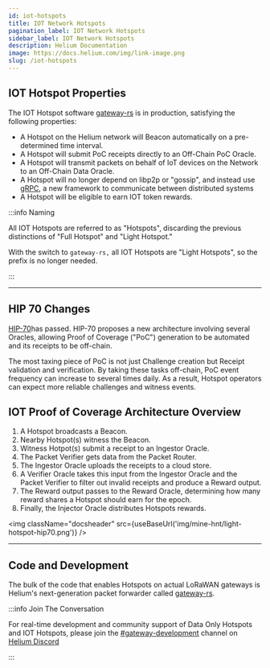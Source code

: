 ```yaml
---
id: iot-hotspots
title: IOT Network Hotspots
pagination_label: IOT Network Hotspots
sidebar_label: IOT Network Hotspots
description: Helium Documentation
image: https://docs.helium.com/img/link-image.png
slug: /iot-hotspots
---
```



## IOT Hotspot Properties

The IOT Hotspot software [gateway-rs](https://github.com/helium/gateway-rs) is in production,
satisfying the following properties:

- A Hotspot on the Helium network will Beacon automatically on a pre-determined time interval.
- A Hotspot will submit PoC receipts directly to an Off-Chain PoC Oracle.
- A Hotspot will transmit packets on behalf of IoT devices on the Network to an Off-Chain Data
  Oracle.
- A Hotspot will no longer depend on libp2p or "gossip", and instead use [gRPC](https://grpc.io/), a
  new framework to communicate between distributed systems
- A Hotspot will be eligible to earn IOT token rewards.

:::info Naming

All IOT Hotspots are referred to as "Hotspots", discarding the previous distinctions of "Full
Hotspot" and "Light Hotspot."

With the switch to `gateway-rs,` all IOT Hotspots are "Light Hotspots", so the prefix is no longer
needed.

:::

---

## HIP 70 Changes

[HIP-70](https://github.com/helium/HIP/issues/471)has passed. HIP-70 proposes a new architecture
involving several Oracles, allowing Proof of Coverage ("PoC") generation to be automated and its
receipts to be off-chain.

The most taxing piece of PoC is not just Challenge creation but Receipt validation and verification.
By taking these tasks off-chain, PoC event frequency can increase to several times daily. As a
result, Hotspot operators can expect more reliable challenges and witness events.

## IOT Proof of Coverage Architecture Overview

1. A Hotspot broadcasts a Beacon.
2. Nearby Hotspot(s) witness the Beacon.
3. Witness Hotpot(s) submit a receipt to an Ingestor Oracle.
4. The Packet Verifier gets data from the Packet Router.
5. The Ingestor Oracle uploads the receipts to a cloud store.
6. A Verifier Oracle takes this input from the Ingestor Oracle and the Packet Verifier to filter out
   invalid receipts and produce a Reward output.
7. The Reward output passes to the Reward Oracle, determining how many reward shares a Hotspot
   should earn for the epoch.
8. Finally, the Injector Oracle distributes Hotspots rewards.

<img className="docsheader" src={useBaseUrl('img/mine-hnt/light-hotspot-hip70.png')} />

---

## Code and Development

The bulk of the code that enables Hotspots on actual LoRaWAN gateways is Helium's next-generation
packet forwarder called [gateway-rs](https://github.com/helium/gateway-rs).

:::info Join The Conversation

For real-time development and community support of Data Only Hotspots and IOT Hotspots, please join
the [#gateway-development](discord://discord.com/channels/404106811252408320/784462269072277576)
channel on [Helium Discord](https://discord.gg/helium)

:::
